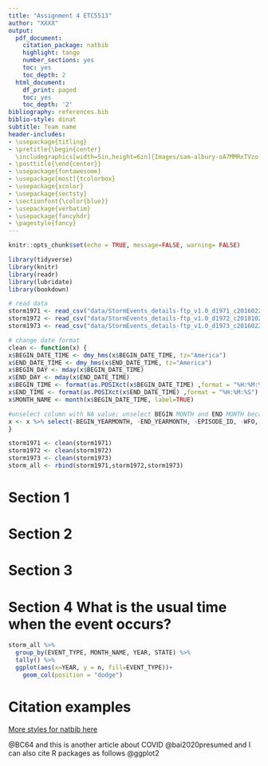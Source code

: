 ```yaml
---
title: "Assignment 4 ETC5513"
author: "XXXX"
output:
  pdf_document:
    citation_package: natbib
    highlight: tango
    number_sections: yes
    toc: yes
    toc_depth: 2
  html_document:
    df_print: paged
    toc: yes
    toc_depth: '2'
bibliography: references.bib 
biblio-style: dinat
subtitle: Team name
header-includes:
- \usepackage{titling}
- \pretitle{\begin{center} 
  \includegraphics[width=5in,height=6in]{Images/sam-albury-oA7MMRxTVzo-unsplash.jpg}\LARGE\\}
- \posttitle{\end{center}}
- \usepackage{fontawesome}
- \usepackage[most]{tcolorbox}
- \usepackage{xcolor}
- \usepackage{sectsty}
- \sectionfont{\color{blue}}
- \usepackage{verbatim}
- \usepackage{fancyhdr}
- \pagestyle{fancy}
---
```


```r
knitr::opts_chunk$set(echo = TRUE, message=FALSE, warning= FALSE)
```

```r
library(tidyverse)
library(knitr)
library(readr)
library(lubridate)
library(bookdown)
```

```r
# read data
storm1971 <- read_csv("data/StormEvents_details-ftp_v1.0_d1971_c20160223.csv")
storm1972 <- read_csv("data/StormEvents_details-ftp_v1.0_d1972_c20181029.csv")
storm1973 <- read_csv("data/StormEvents_details-ftp_v1.0_d1973_c20160223.csv")

# change date format
clean <- function(x) {
x$BEGIN_DATE_TIME <- dmy_hms(x$BEGIN_DATE_TIME, tz="America") 
x$END_DATE_TIME <- dmy_hms(x$END_DATE_TIME, tz="America")
x$BEGIN_DAY <- mday(x$BEGIN_DATE_TIME)
x$END_DAY <- mday(x$END_DATE_TIME)
x$BEGIN_TIME <- format(as.POSIXct(x$BEGIN_DATE_TIME) ,format = "%H:%M:%S") 
x$END_TIME <- format(as.POSIXct(x$END_DATE_TIME) ,format = "%H:%M:%S") 
x$MONTH_NAME <- month(x$BEGIN_DATE_TIME, label=TRUE)

#unselect column with NA value; unselect BEGIN MONTH and END MONTH because there are already MONTH column
x <- x %>% select(-BEGIN_YEARMONTH, -END_YEARMONTH, -EPISODE_ID, -WFO, -CZ_TIMEZONE, -SOURCE, -MAGNITUDE_TYPE,-CATEGORY, -FLOOD_CAUSE,-TOR_OTHER_WFO,- TOR_OTHER_CZ_STATE, -TOR_OTHER_CZ_FIPS, - TOR_OTHER_CZ_NAME, - BEGIN_AZIMUTH, -BEGIN_LOCATION, -END_AZIMUTH, -END_LOCATION, -EPISODE_NARRATIVE, -EVENT_NARRATIVE, -DATA_SOURCE) 
}

storm1971 <- clean(storm1971)
storm1972 <- clean(storm1972)
storm1973 <- clean(storm1973)
storm_all <- rbind(storm1971,storm1972,storm1973)
```

\clearpage

# Section 1


\clearpage

# Section 2


\clearpage

# Section 3


\clearpage

# Section 4 What is the usual time when the event occurs?

```r
storm_all %>%
  group_by(EVENT_TYPE, MONTH_NAME, YEAR, STATE) %>%
  tally() %>%
  ggplot(aes(x=YEAR, y = n, fill=EVENT_TYPE))+
    geom_col(position = "dodge")
```


\clearpage

# Citation examples

[More styles for natbib here](https://www.overleaf.com/learn/latex/Natbib_bibliography_styles)


 @BC64 and this is another article about COVID @bai2020presumed and I can also cite R packages as follows @ggplot2
